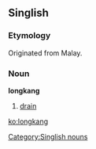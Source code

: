 ==Singlish==
===Etymology===
Originated from Malay.

===Noun===
'''longkang'''
# [[drain]]

[[Category:Singlish nouns]]

[[ko:longkang]]